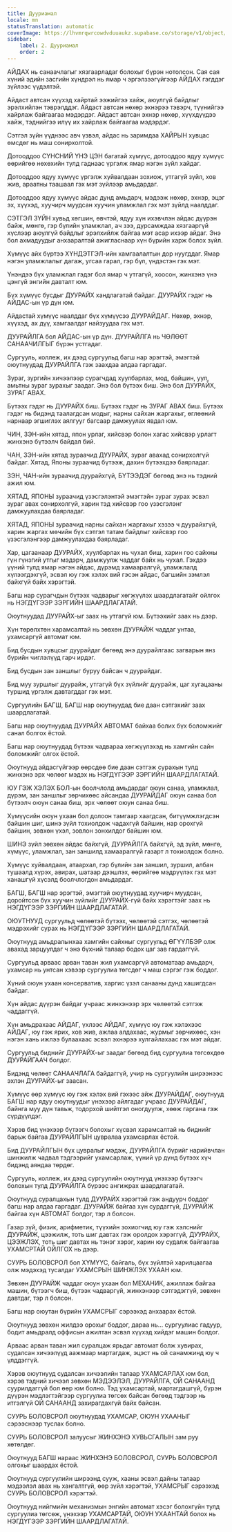 ```yaml
---
title: Дууриамал
locale: mn
statusTranslation: automatic
coverImage: https://lhvmrqwrcowdvduuaukz.supabase.co/storage/v1/object/public/strapi-uploads/small_cover-educacion-fundamental.webp-2d51a7828a2b1309555be27f7e2a61a0.webp
sidebar:
    label: 2. Дууриамал
    order: 2
---
```

АЙДАХ нь санаачлагыг хязгаарладаг болохыг бүрэн нотолсон. Сая сая хүний эдийн засгийн хүндрэл нь ямар ч эргэлзээгүйгээр АЙДАХ гэгддэг зүйлээс үүдэлтэй.

Айдаст автсан хүүхэд хайртай ээжийгээ хайж, аюулгүй байдлыг эрэлхийлэн тэврэлддэг. Айдаст автсан нөхөр эхнэрээ тэвэрч, түүнийгээ хайрлаж байгаагаа мэдэрдэг. Айдаст автсан эхнэр нөхөр, хүүхдүүдээ хайж, тэднийгээ илүү их хайрлаж байгаагаа мэдэрдэг.

Сэтгэл зүйн үүднээс авч үзвэл, айдас нь заримдаа ХАЙРЫН хувцас өмсдөг нь маш сонирхолтой.

Дотооддоо СҮНСНИЙ ҮНЭ ЦЭН багатай хүмүүс, дотооддоо ядуу хүмүүс өөрийгөө нөхөхийн тулд гаднаас үргэлж ямар нэгэн зүйл хайдаг.

Дотооддоо ядуу хүмүүс үргэлж хуйвалдаан зохиож, утгагүй зүйл, хов жив, араатны таашаал гэх мэт зүйлээр амьдардаг.

Дотооддоо ядуу хүмүүс айдас дунд амьдарч, мэдээж нөхөр, эхнэр, эцэг эх, хүүхэд, хуучирч муудсан хуучин уламжлал гэх мэт зүйлд наалддаг.

СЭТГЭЛ ЗҮЙН хувьд хөгшин, өвчтэй, ядуу хүн ихэвчлэн айдас дүүрэн байж, мөнгө, гэр бүлийн уламжлал, ач зээ, дурсамждаа хязгааргүй хүслээр аюулгүй байдлыг эрэлхийлж байгаа мэт асар ихээр айдаг. Энэ бол ахмадуудыг анхааралтай ажигласнаар хүн бүрийн харж болох зүйл.

Хүмүүс айх бүртээ ХҮНДЭТГЭЛ-ийн хамгаалалтын дор нуугддаг. Ямар нэгэн уламжлалыг дагаж, угсаа гарал, гэр бүл, үндэстэн гэх мэт.

Үнэндээ бүх уламжлал гэдэг бол ямар ч утгагүй, хоосон, жинхэнэ үнэ цэнгүй энгийн давталт юм.

Бүх хүмүүс бусдыг ДУУРАЙХ хандлагатай байдаг. ДУУРАЙХ гэдэг нь АЙДАС-ын үр дүн юм.

Айдастай хүмүүс наалддаг бүх хүмүүсээ ДУУРАЙДАГ. Нөхөр, эхнэр, хүүхэд, ах дүү, хамгаалдаг найзуудаа гэх мэт.

ДУУРАЙЛГА бол АЙДАС-ын үр дүн. ДУУРАЙЛГА нь ЧӨЛӨӨТ САНААЧИЛГЫГ бүрэн устгадаг.

Сургууль, коллеж, их дээд сургуульд багш нар эрэгтэй, эмэгтэй оюутнуудад ДУУРАЙЛГА гэж заахдаа алдаа гаргадаг.

Зураг, зургийн хичээлээр сурагчдад хуулбарлах, мод, байшин, уул, амьтны зураг зурахыг заадаг. Энэ бол бүтээх биш. Энэ бол ДУУРАЙХ, ЗУРАГ АВАХ.

Бүтээх гэдэг нь ДУУРАЙХ биш. Бүтээх гэдэг нь ЗУРАГ АВАХ биш. Бүтээх гэдэг нь бидэнд таалагдсан модыг, нарны сайхан жаргахыг, өглөөний нарнаар эгшиглэх аялгууг багсаар дамжуулах явдал юм.

ЧИН, ЗЭН-ийн хятад, япон урлаг, хийсвэр болон хагас хийсвэр урлагт жинхэнэ бүтээлч байдал бий.

ЧАН, ЗЭН-ийн хятад зураачид ДУУРАЙХ, зураг авахад сонирхолгүй байдаг. Хятад, Японы зураачид бүтээж, дахин бүтээхдээ баярладаг.

ЗЭН, ЧАН-ийн зураачид дуурайхгүй, БҮТЭЭДЭГ бөгөөд энэ нь тэдний ажил юм.

ХЯТАД, ЯПОНЫ зураачид үзэсгэлэнтэй эмэгтэйн зураг зурах эсвэл зураг авах сонирхолгүй, харин тэд хийсвэр гоо үзэсгэлэнг дамжуулахдаа баярладаг.

ХЯТАД, ЯПОНЫ зураачид нарны сайхан жаргахыг хэзээ ч дуурайхгүй, харин жаргах мөчийн бүх сэтгэл татам байдлыг хийсвэр гоо үзэсгэлэнгээр дамжуулахдаа баярладаг.

Хар, цагаанаар ДУУРАЙХ, хуулбарлах нь чухал биш, харин гоо сайхны гүн гүнзгий утгыг мэдэрч, дамжуулж чаддаг байх нь чухал. Гэхдээ үүний тулд ямар нэгэн айдас, дүрэмд хамааралгүй, уламжлалд хүлээгдэхгүй, эсвэл юу гэж хэлэх вий гэсэн айдас, багшийн зэмлэл байхгүй байх хэрэгтэй.

Багш нар сурагчдын бүтээх чадварыг хөгжүүлэх шаардлагатайг ойлгох нь НЭГДҮГЭЭР ЗЭРГИЙН ШААРДЛАГАТАЙ.

Оюутнуудад ДУУРАЙХ-ыг заах нь утгагүй юм. Бүтээхийг заах нь дээр.

Хүн төрөлхтөн харамсалтай нь зөвхөн ДУУРАЙЖ чаддаг унтаа, ухамсаргүй автомат юм.

Бид бусдын хувцсыг дуурайдаг бөгөөд энэ дуурайлгаас загварын янз бүрийн чиглэлүүд гарч ирдэг.

Бид бусдын зан заншлыг буруу байсан ч дуурайдаг.

Бид муу зуршлыг дуурайж, утгагүй бүх зүйлийг дуурайж, цаг хугацааны туршид үргэлж давтагддаг гэх мэт.

Сургуулийн БАГШ, БАГШ нар оюутнуудад бие даан сэтгэхийг заах шаардлагатай.

Багш нар оюутнуудад ДУУРАЙХ АВТОМАТ байхаа болих бүх боломжийг санал болгох ёстой.

Багш нар оюутнуудад бүтээх чадвараа хөгжүүлэхэд нь хамгийн сайн боломжийг олгох ёстой.

Оюутнууд айдасгүйгээр өөрсдөө бие даан сэтгэж сурахын тулд жинхэнэ эрх чөлөөг мэдэх нь НЭГДҮГЭЭР ЗЭРГИЙН ШААРДЛАГАТАЙ.

ЮУ ГЭЖ ХЭЛЭХ БОЛ-ын боолчлолд амьдардаг оюун санаа, уламжлал, дүрэм, зан заншлыг зөрчихөөс айсандаа ДУУРАЙДАГ оюун санаа бол бүтээлч оюун санаа биш, эрх чөлөөт оюун санаа биш.

Хүмүүсийн оюун ухаан бол долоон тамгаар хаагдсан, битүүмжлэгдсэн байшин шиг, шинэ зүйл тохиолдож чадахгүй байшин, нар орохгүй байшин, зөвхөн үхэл, зовлон зонхилдог байшин юм.

ШИНЭ зүйл зөвхөн айдас байхгүй, ДУУРАЙЛГА байхгүй, эд зүйл, мөнгө, хүмүүс, уламжлал, зан заншилд хамааралгүй газарт л тохиолдож болно.

Хүмүүс хуйвалдаан, атаархал, гэр бүлийн зан заншил, зуршил, албан тушаалд хүрэх, авирах, шатаар дээшлэх, өөрийгөө мэдрүүлэх гэх мэт ханашгүй хүсэлд боолчлогдон амьдардаг.

БАГШ, БАГШ нар эрэгтэй, эмэгтэй оюутнуудад хуучирч муудсан, доройтсон бүх хуучин зүйлийг ДУУРАЙХ-гүй байх хэрэгтэйг заах нь НЭГДҮГЭЭР ЗЭРГИЙН ШААРДЛАГАТАЙ.

ОЮУТНУУД сургуульд чөлөөтэй бүтээх, чөлөөтэй сэтгэх, чөлөөтэй мэдрэхийг сурах нь НЭГДҮГЭЭР ЗЭРГИЙН ШААРДЛАГАТАЙ.

Оюутнууд амьдралынхаа хамгийн сайхныг сургуульд ӨГҮҮЛБЭР олж авахад зарцуулдаг ч энэ бүхний талаар бодох цаг зав гардаггүй.

Сургуульд арваас арван таван жил ухамсаргүй автоматаар амьдарч, ухамсар нь унтсан хэвээр сургуулиа төгсдөг ч маш сэргэг гэж боддог.

Хүний оюун ухаан консерватив, харгис үзэл санааны дунд хашигдсан байдаг.

Хүн айдас дүүрэн байдаг учраас жинхэнээр эрх чөлөөтэй сэтгэж чаддаггүй.

Хүн амьдрахаас АЙДАГ, үхлээс АЙДАГ, хүмүүс юу гэж хэлэхээс АЙДАГ, юу гэж ярих, хов жив, ажлаа алдахаас, журмыг зөрчихөөс, хэн нэгэн хань ижлээ булаахаас эсвэл эхнэрээ хулгайлахаас гэх мэт айдаг.

Сургуульд биднийг ДУУРАЙХ-ыг заадаг бөгөөд бид сургуулиа төгсөхдөө ДУУРАЙГААЧ болдог.

Бидэнд чөлөөт САНААЧЛАГА байдаггүй, учир нь сургуулийн ширээнээс эхлэн ДУУРАЙХ-ыг заасан.

Хүмүүс өөр хүмүүс юу гэж хэлэх вий гэхээс айж ДУУРАЙДАГ, оюутнууд БАГШ нар ядуу оюутнуудыг үнэхээр айлгадаг учраас ДУУРАЙДАГ, байнга муу дүн тавьж, тодорхой шийтгэл оногдуулж, хөөж гаргана гэж сүрдүүлдэг.

Хэрэв бид үнэхээр бүтээгч болохыг хүсвэл харамсалтай нь биднийг барьж байгаа ДУУРАЙЛГЫН цувралаа ухамсарлах ёстой.

Бид ДУУРАЙЛГЫН бүх цувралыг мэдэж, ДУУРАЙЛГА бүрийг нарийвчлан шинжилж чадвал тэдгээрийг ухамсарлаж, үүний үр дүнд бүтээх хүч бидэнд аяндаа төрдөг.

Сургууль, коллеж, их дээд сургуулийн оюутнууд үнэхээр бүтээгч болохын тулд ДУУРАЙЛГА бүрээс ангижрах шаардлагатай.

Оюутнууд суралцахын тулд ДУУРАЙХ хэрэгтэй гэж андуурч боддог багш нар алдаа гаргадаг. ДУУРАЙЖ байгаа хүн сурдаггүй, ДУУРАЙЖ байгаа хүн АВТОМАТ болдог, тэр л болсон.

Газар зүй, физик, арифметик, түүхийн зохиогчид юу гэж хэлснийг ДУУРАЙЖ, цээжилж, тоть шиг давтах гэж оролдох хэрэггүй, ДУУРАЙХ, ЦЭЭЖЛЭХ, тоть шиг давтах нь тэнэг хэрэг, харин юу судалж байгаагаа УХАМСРТАЙ ОЙЛГОХ нь дээр.

СУУРЬ БОЛОВСРОЛ бол ХҮМҮҮС, байгаль, бүх зүйлтэй харилцаагаа олж мэдэхэд тусалдаг УХАМСРЫН ШИНЖЛЭХ УХААН юм.

Зөвхөн ДУУРАЙЖ чаддаг оюун ухаан бол МЕХАНИК, ажиллаж байгаа машин, бүтээгч биш, бүтээх чадваргүй, жинхэнээр сэтгэдэггүй, зөвхөн давтдаг, тэр л болсон.

Багш нар оюутан бүрийн УХАМСРЫГ сэрээхэд анхаарах ёстой.

Оюутнууд зөвхөн жилдээ орохыг боддог, дараа нь… сургуулиас гадуур, бодит амьдралд оффисын ажилтан эсвэл хүүхэд хийдэг машин болдог.

Арваас арван таван жил суралцаж ярьдаг автомат болж хувирах, судалсан хичээлүүд аажмаар мартагдаж, эцэст нь ой санамжинд юу ч үлддэггүй.

Хэрэв оюутнууд судалсан хичээлийн талаар УХАМСАРЛАХ юм бол, хэрэв тэдний хичээл зөвхөн МЭДЭЭЛЭЛ, ДУУРАЙЛГА, ОЙ САНААНД суурилдаггүй бол өөр юм болно. Тэд ухамсартай, мартагдашгүй, бүрэн дүүрэн мэдлэгтэйгээр сургуулиа төгсөх байсан бөгөөд тэдгээр нь итгэлгүй ОЙ САНААНД захирагдахгүй байх байсан.

СУУРЬ БОЛОВСРОЛ оюутнуудад УХАМСАР, ОЮУН УХААНЫГ сэрээснээр туслах болно.

СУУРЬ БОЛОВСРОЛ залуусыг ЖИНХЭНЭ ХУВЬСГАЛЫН зам руу хөтөлдөг.

Оюутнууд БАГШ нараас ЖИНХЭНЭ БОЛОВСРОЛ, СУУРЬ БОЛОВСРОЛ олгохыг шаардах ёстой.

Оюутнууд сургуулийн ширээнд сууж, хааны эсвэл дайны талаар мэдээлэл авах нь хангалтгүй, өөр зүйл хэрэгтэй, УХАМСРЫГ сэрээхэд СУУРЬ БОЛОВСРОЛ хэрэгтэй.

Оюутнууд нийгмийн механизмын энгийн автомат хэсэг болохгүйн тулд сургуулиа төгсөж, үнэхээр УХАМСАРТАЙ, ОЮУН УХААНТАЙ болох нь НЭГДҮГЭЭР ЗЭРГИЙН ШААРДЛАГАТАЙ.
